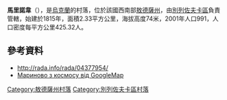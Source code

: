 {{coord|47|5|41|N|30|46|24|E|scale:30000|display=title}}

'''馬里諾韋'''（{{lang-uk|Маринове}}），是[[烏克蘭|烏克蘭]]的村落，位於該國西南部[[敖德薩州|敖德薩州]]，由[[別列佐夫卡區|別列佐夫卡區]]負責管轄，始建於1815年，面積2.33平方公里，海拔高度74米，2001年人口991，人口密度每平方公里425.32人。

==參考資料==
* http://rada.info/rada/04377954/ {{Wayback|url=http://rada.info/rada/04377954/ |date=20210119093447 }}
*[https://www.google.com.ua/maps/place/Мариновка/@47.094296,30.7720932,2148m/data=!3m1!1e3!4m2!3m1!1s0x40cf4da95cf988af:0x16b2e2fc5e736f65 Мариново з космосу від GoogleMap]

{{DEFAULTSORT:Маринове}}
[[Category:敖德薩州村落|Category:敖德薩州村落]]
[[Category:別列佐夫卡區村落|Category:別列佐夫卡區村落]]


{{Odessa-geo-stub}}